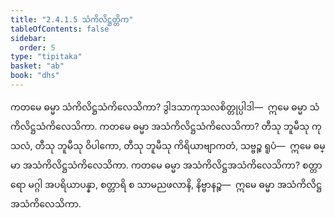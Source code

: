 ```yaml
---
title: "2.4.1.5 သံကိလိဋ္ဌတ္တိက"
tableOfContents: false
sidebar:
  order: 5
type: "tipitaka"
basket: "ab"
book: "dhs"
---
```



<DynamicBreadcrumb />

<Division number="1396" book="dhs" e="ch" v="29" p="267">

<Paragraph number="2102" book="dhs">
ကတမေ ဓမ္မာ သံကိလိဋ္ဌသံကိလေသိကာ? ဒွါဒသာကုသလစိတ္တုပ္ပါဒါ—  ဣမေ ဓမ္မာ သံကိလိဋ္ဌသံကိလေသိကာ.
</Paragraph>

</Division>
<Division number="1397" book="dhs" e="ch" v="29" p="267">

<Paragraph number="2103" book="dhs">
ကတမေ ဓမ္မာ အသံကိလိဋ္ဌသံကိလေသိကာ? တီသု ဘူမီသု ကုသလံ, တီသု ဘူမီသု ဝိပါကော, တီသု ဘူမီသု ကိရိယာဗျာကတံ, သဗ္ဗဉ္စ ရူပံ—  ဣမေ ဓမ္မာ အသံကိလိဋ္ဌသံကိလေသိကာ.
</Paragraph>

</Division>
<Division number="1398" book="dhs" e="ch" v="29" p="267">

<Paragraph number="2104" book="dhs">
ကတမေ ဓမ္မာ အသံကိလိဋ္ဌအသံကိလေသိကာ? စတ္တာရော မဂ္ဂါ အပရိယာပန္နာ, စတ္တာရိ စ သာမညဖလာနိ, နိဗ္ဗာနဉ္စ—  ဣမေ ဓမ္မာ အသံကိလိဋ္ဌအသံကိလေသိကာ.
</Paragraph>
</Division>